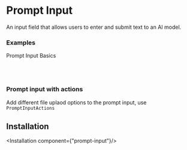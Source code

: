 # Prompt Input
An input field that allows users to enter and submit text to an AI model.


### Examples
Prompt Input Basics

<ComponentPreview component="prompt-input"/>

<br/>
<br/>

### Prompt input with actions
Add different file uplaod options to the prompt input, use `PromptInputActions`

<ComponentPreview component="prompt-input-actions"/>

## Installation

<Installation component={"prompt-input"}/>